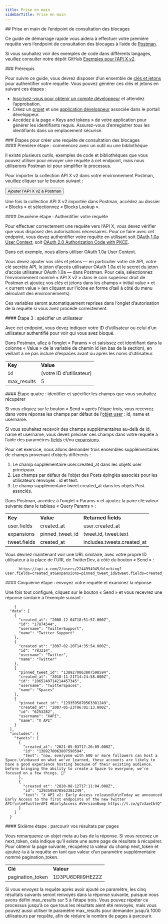 ```yaml
---
title: Prise en main
sidebarTitle: Prise en main
---
```



<div id="getting-started-with-the-blocks-lookup-endpoint">
  ## Prise en main de l’endpoint de consultation des blocages
</div>

Ce guide de démarrage rapide vous aidera à effectuer votre première requête vers l’endpoint de consultation des blocages à l’aide de [Postman](/fr/tutorials/postman-getting-started).

Si vous souhaitez voir des exemples de code dans différents langages, veuillez consulter notre dépôt GitHub [Exemples pour l’API X v2](https://github.com/xdevplatform/Twitter-API-v2-sample-code).

<Note>
  ### Prérequis

  Pour suivre ce guide, vous devrez disposer d’un ensemble de [clés et jetons](/fr/resources/fundamentals/authentication) pour authentifier votre requête. Vous pouvez générer ces clés et jetons en suivant ces étapes :

  - [Inscrivez-vous pour obtenir un compte développeur](https://developer.x.com/en/apply-for-access) et attendez l’approbation.
  - Créez un [projet](/fr/resources/fundamentals/projects) et une [application développeur](/fr/resources/fundamentals/developer-apps) associée dans le portail développeur.
  - Accédez à la page « Keys and tokens » de votre application pour générer les identifiants requis. Assurez-vous d’enregistrer tous les identifiants dans un emplacement sécurisé.
</Note>

<div id="steps-to-build-a-blocks-lookup-request">
  ### Étapes pour créer une requête de consultation des blocages
</div>

<div id="step-one-start-with-a-tool-or-library">
  #### Première étape : commencez avec un outil ou une bibliothèque
</div>

Il existe plusieurs outils, exemples de code et bibliothèques que vous pouvez utiliser pour envoyer une requête à cet endpoint, mais nous utiliserons Postman ici pour simplifier le processus.

Pour importer la collection API X v2 dans votre environnement Postman, veuillez cliquer sur le bouton suivant :

<Button href="https://app.getpostman.com/run-collection/9956214-784efcda-ed4c-4491-a4c0-a26470a67400">
  Ajouter l’API X v2 à Postman
</Button>

Une fois la collection API X v2 importée dans Postman, accédez au dossier « Blocks » et sélectionnez « Blocks Lookup ».
 

<div id="step-two-authenticate-your-request">
  #### Deuxième étape : Authentifier votre requête
</div>

Pour effectuer correctement une requête vers l’API X, vous devez vérifier que vous disposez des autorisations nécessaires. Pour ce faire avec cet endpoint, vous devez authentifier votre requête en utilisant soit [OAuth 1.0a User Context](/fr/resources/fundamentals/authentication), soit [OAuth 2.0 Authorization Code with PKCE](fr/resources/fundamentals/authentication#oauth-2-0-authorization-code-flow-with-pkce-2).

Dans cet exemple, nous allons utiliser OAuth 1.0a User Context.

Vous devez ajouter vos clés et jetons — en particulier votre clé API, votre clé secrète API, le jeton d’accès utilisateur OAuth 1.0a et le secret du jeton d’accès utilisateur OAuth 1.0a — dans Postman. Pour cela, sélectionnez l’environnement nommé « API X v2 » dans le coin supérieur droit de Postman et ajoutez vos clés et jetons dans les champs « initial value » et « current value » (en cliquant sur l’icône en forme d’œil à côté du menu déroulant des environnements).

Ces variables seront automatiquement reprises dans l’onglet d’autorisation de la requête si vous avez procédé correctement.
 

<div id="step-three-specify-a-user">
  #### Étape 3 : spécifier un utilisateur
</div>

Avec cet endpoint, vous devez indiquer votre ID d’utilisateur ou celui d’un utilisateur authentifié pour voir qui vous avez bloqué.

Dans Postman, allez à l’onglet « Params » et saisissez cet identifiant dans la colonne « Value » de la variable de chemin id (en bas de la section), en veillant à ne pas inclure d’espaces avant ou après les noms d’utilisateur.

|     |     |
| :--- | :--- |
| **Key** | **Value** |
| `id` | (votre ID d’utilisateur) |
| max\_results | 5   |

<div id="step-four-identify-and-specify-which-fields-you-would-like-to-retrieve">
  #### Étape quatre : identifier et spécifier les champs que vous souhaitez récupérer
</div>

Si vous cliquez sur le bouton « Send » après l’étape trois, vous recevrez dans votre réponse les champs par défaut de l’[objet user](/fr/x-api/fundamentals/data-dictionary#user) : id, name et username.

Si vous souhaitez recevoir des champs supplémentaires au-delà de id, name et username, vous devez préciser ces champs dans votre requête à l’aide des paramètres [fields](/fr/x-api/fundamentals/fields) et/ou [expansions](/fr/x-api/fundamentals/expansions).

Pour cet exercice, nous allons demander trois ensembles supplémentaires de champs provenant d’objets différents :

1. Le champ supplémentaire user.created\_at dans les objets user principaux.
2. Les champs par défaut de l’objet des Posts épinglés associés pour les utilisateurs renvoyés : id et text.
3. Le champ supplémentaire tweet.created\_at dans les objets Post associés.

Dans Postman, accédez à l’onglet « Params » et ajoutez la paire clé:valeur suivante dans le tableau « Query Params » :

|     |     |     |
| :--- | :--- | :--- |
| **Key** | **Value** | **Returned fields** |
| user.fields | created\_at | user.created\_at |
| expansions | pinned\_tweet\_id | tweet.id, tweet.text |
| tweet.fields | created\_at | includes.tweets.created\_at |

Vous devriez maintenant voir une URL similaire, avec votre propre ID utilisateur à la place de l’URL de TwitterDev, à côté du bouton « Send » :

```
      https://api.x.com/2/users/2244994945/blocking?user.fields=created_at&expansions=pinned_tweet_id&tweet.fields=created_at
```

<div id="step-five-make-your-request-and-review-your-response">
  #### Cinquième étape : envoyez votre requête et examinez la réponse
</div>

Une fois tout configuré, cliquez sur le bouton « Send » et vous recevrez une réponse similaire à l’exemple suivant :

```
    {
  "data": [
    {
      "created_at": "2008-12-04T18:51:57.000Z",
      "id": "17874544",
      "username": "TwitterSupport",
      "name": "Twitter Support"
    },
    {
      "created_at": "2007-02-20T14:35:54.000Z",
      "id": "783214",
      "username": "Twitter",
      "name": "Twitter"
    },
    {
      "pinned_tweet_id": "1389270063807598594",
      "created_at": "2018-11-21T14:24:58.000Z",
      "id": "1065249714214457345",
      "username": "TwitterSpaces",
      "name": "Spaces"
    },
    {
      "pinned_tweet_id": "1293595870563381249",
      "created_at": "2007-05-23T06:01:13.000Z",
      "id": "6253282",
      "username": "XAPI",
      "name": "X API"
    }
  ],
  "includes": {
    "tweets": [
      {
        "created_at": "2021-05-03T17:26:09.000Z",
        "id": "1389270063807598594",
        "text": "now, everyone with 600 or more followers can host a Space.\n\nbased on what we've learned, these accounts are likely to have a good experience hosting because of their existing audience. before bringing the ability to create a Space to everyone, we’re focused on a few things. 🧵"
      },
      {
        "created_at": "2020-08-12T17:11:04.000Z",
        "id": "1293595870563381249",
        "text": "X API v2: Early Access released\n\nToday we announced Early Access to the first endpoints of the new Twitter API!\n\n#TwitterAPI #EarlyAccess #VersionBump https://t.co/g7v3aeIbtQ"
      }
    ]
  }
```

<div id="step-six-paginate-through-your-results">
  #### Sixième étape : parcourir vos résultats par pages
</div>

Vous remarquerez un objet meta au bas de la réponse. Si vous recevez un next\_token, cela indique qu’il existe une autre page de résultats à récupérer. Pour obtenir la page suivante, récupérez la valeur du champ next\_token et ajoutez-la à la requête en tant que valeur d’un paramètre supplémentaire nommé pagination\_token.
 

|     |     |
| :--- | :--- |
| **Clé** | **Valeur** |
| pagination\_token | 1D3PU6DRII9HEZZZ |

Si vous envoyez la requête après avoir ajouté ce paramètre, les cinq résultats suivants seront renvoyés dans la réponse suivante, puisque nous avons défini max\_results sur 5 à l’étape trois. Vous pouvez répéter ce processus jusqu’à ce que tous les résultats aient été renvoyés, mais vous pouvez aussi utiliser le paramètre max\_results pour demander jusqu’à 1000 utilisateurs par requête, afin de réduire le nombre de pages à parcourir.